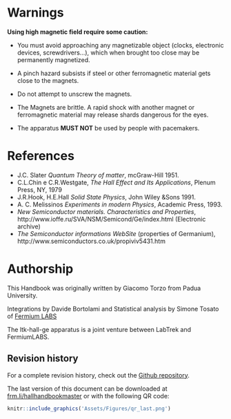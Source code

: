 # Warnings

**Using high magnetic field require some caution:**

* You must avoid approaching any magnetizable object (clocks, electronic devices, screwdrivers...), which when brought too close may be permanently magnetized.

* A pinch hazard subsists if steel or other ferromagnetic material gets close to the magnets.

* Do not attempt to unscrew the magnets.

* The Magnets are brittle. A rapid shock with another magnet or ferromagnetic material may release shards dangerous for the eyes.

* The apparatus **MUST NOT** be used by people with pacemakers.



# References

* J.C. Slater *Quantum Theory of matter*, mcGraw-Hill 1951.
* C.L.Chin e C.R.Westgate, *The Hall Effect and Its Applications*, Plenum Press, NY, 1979
* J.R.Hook, H.E.Hall *Solid State Physics*, John Wiley &Sons 1991.
* A. C. Melissinos *Experiments in modern Physics*, Academic Press, 1993.
* *New Semiconductor materials. Characteristics and Properties*, 
    \newline http://www.ioffe.ru/SVA/NSM/Semicond/Ge/index.html (Electronic archive)
* *The Semiconductor informations WebSite* (properties of Germanium), 
    \newline http://www.semiconductors.co.uk/propiviv5431.htm

# Authorship
This Handbook was originally written by Giacomo Torzo from Padua University.

Integrations by Davide Bortolami and Statistical analysis by Simone Tosato of [Fermium LABS](http://fermiumlabs.com)

The ltk-hall-ge apparatus is a joint venture between LabTrek and FermiumLABS. 

## Revision history
For a complete revision history, check out the [Github repository](https://github.com/fermiumlabs/Hall-effect-apparatus/commits/master).

The last version of this document can be downloaded at [frm.li/hallhandbookmaster](https://frm.li/hallhandbookmaster) or with the following QR code:



```r
knitr::include_graphics('Assets/Figures/qr_last.png')
```
